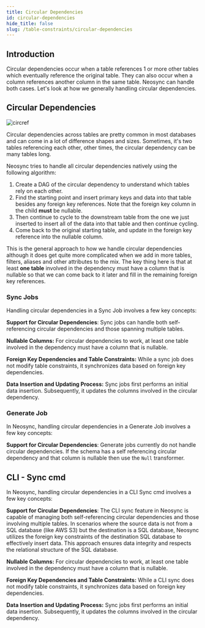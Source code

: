 ```yaml
---
title: Circular Dependencies
id: circular-dependencies
hide_title: false
slug: /table-constraints/circular-dependencies
---
```


## Introduction

Circular dependencies occur when a table references 1 or more other tables which eventually reference the original table. They can also occur when a column references another column in the same table. Neosync can handle both cases. Let's look at how we generally handling circular dependencies.

## Circular Dependencies

![circref](/img/circdeps.png)

Circular dependencies across tables are pretty common in most databases and can come in a lot of difference shapes and sizes. Sometimes, it's two tables referencing each other, other times, the circular dependency can be many tables long.

Neosync tries to handle all circular dependencies natively using the following algorithm:

1. Create a DAG of the circular dependency to understand which tables rely on each other.
2. Find the starting point and insert primary keys and data into that table besides any foreign key references. Note that the foreign key column in the child **must** be nullable.
3. Then continue to cycle to the downstream table from the one we just inserted to insert all of the data into that table and then continue cycling.
4. Come back to the original starting table, and update in the foreign key reference into the nullable column.

This is the general approach to how we handle circular dependencies although it does get quite more complicated when we add in more tables, filters, aliases and other attributes to the mix. The key thing here is that at least **one table** involved in the dependency must have a column that is nullable so that we can come back to it later and fill in the remaining foreign key references.

### Sync Jobs

Handling circular dependencies in a Sync Job involves a few key concepts:

**Support for Circular Dependencies**: Sync jobs can handle both self-referencing circular dependencies and those spanning multiple tables.

**Nullable Columns:** For circular dependencies to work, at least one table involved in the dependency must have a column that is nullable.

**Foreign Key Dependencies and Table Constraints:** While a sync job does not modify table constraints, it synchronizes data based on foreign key dependencies.

**Data Insertion and Updating Process:** Sync jobs first performs an initial data insertion. Subsequently, it updates the columns involved in the circular dependency.

### Generate Job

In Neosync, handling circular dependencies in a Generate Job involves a few key concepts:

**Support for Circular Dependencies**: Generate jobs currently do not handle circular dependencies. If the schema has a self referencing circular dependency and that column is nullable then use the `Null` transformer.

## CLI - Sync cmd

In Neosync, handling circular dependencies in a CLI Sync cmd involves a few key concepts:

**Support for Circular Dependencies**: The CLI sync feature in Neosync is capable of managing both self-referencing circular dependencies and those involving multiple tables.
In scenarios where the source data is not from a SQL database (like AWS S3) but the destination is a SQL database, Neosync utilizes the foreign key constraints of the destination
SQL database to effectively insert data. This approach ensures data integrity and respects the relational structure of the SQL database.

**Nullable Columns:** For circular dependencies to work, at least one table involved in the dependency must have a column that is nullable.

**Foreign Key Dependencies and Table Constraints:** While a CLI sync does not modify table constraints, it synchronizes data based on foreign key dependencies.

**Data Insertion and Updating Process:** Sync jobs first performs an initial data insertion. Subsequently, it updates the columns involved in the circular dependency.
